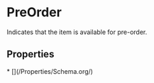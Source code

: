# PreOrder

Indicates that the item is available for pre-order.

## Properties

<Grid>
* [](/Properties/Schema.org/)

</Grid>

